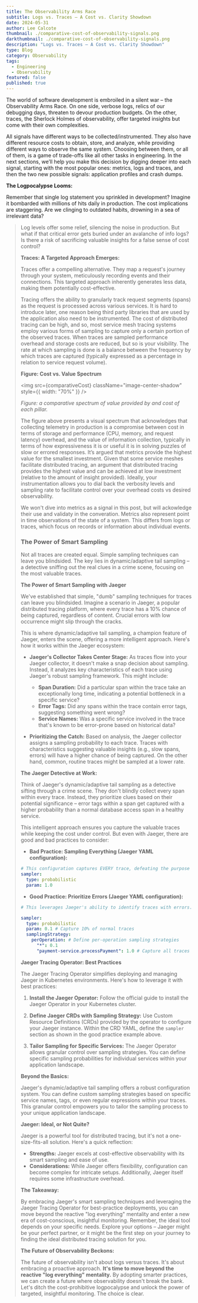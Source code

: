 ```yaml
---
title: The Observability Arms Race
subtitle: Logs vs. Traces – A Cost vs. Clarity Showdown
date: 2024-05-31
author: Lee Calcote
thumbnail: ./comparative-cost-of-observability-signals.png
darkthumbnail: ./comparative-cost-of-observability-signals.png
description: "Logs vs. Traces – A Cost vs. Clarity Showdown"
type: Blog
category: Observability
tags:
  - Engineering
  - Observability
featured: false
published: true
---
```



<BlogWrapper>

The world of software development is embroiled in a silent war – the Observability Arms Race. On one side, verbose logs, relics of our debugging days, threaten to devour production budgets. On the other, traces, the Sherlock Holmes of observability, offer targeted insights but come with their own complexities.

All signals have different ways to be collected/instrumented. They also have different resource costs to obtain, store, and analyze, while providing different ways to observe the same system. Choosing between them, or all of them, is a game of trade-offs like all other tasks in engineering. In the next sections, we’ll help you make this decision by digging deeper into each signal, starting with the most popular ones: metrics, logs and traces, and then the two new possible signals: application profiles and crash dumps.

**The Logpocalypse Looms:**

Remember that single log statement you sprinkled in development? Imagine it bombarded with millions of hits daily in production. The cost implications are staggering. Are we clinging to outdated habits, drowning in a sea of irrelevant data?

<BlockQuote quote="Log levels area a Band-Aid, not a cure." person="Lee Calcote" />

Log levels offer some relief, silencing the noise in production. But what if that critical error gets buried under an avalanche of info logs? Is there a risk of sacrificing valuable insights for a false sense of cost control?

**Traces: A Targeted Approach Emerges:**

Traces offer a compelling alternative. They map a request's journey through your system, meticulously recording events and their connections. This targeted approach inherently generates less data, making them potentially cost-effective.

Tracing offers the ability to granularly track request segments (spans) as the request is processed across various services. It is hard to introduce later, one reason being third party libraries that are used by the application also need to be instrumented. The cost of distributed tracing can be high, and so, most service mesh tracing systems employ various forms of sampling to capture only a certain portion of the observed traces. When traces are sampled performance overhead and storage costs are reduced, but so is your visibility. The rate at which sampling is done is a balance between the frequency by which traces are captured (typically expressed as a percentage in relation to service request volume).

**Figure: Cost vs. Value Spectrum**

<img src={comparativeCost} className="image-center-shadow" style={{ width: "70%" }} />

_Figure: a comparative spectrum of value provided by and cost of each pillar._

The figure above presents a visual spectrum that acknowledges that collecting telemetry in production is a compromise between cost in terms of storage and performance (CPU, memory, and request latency) overhead, and the value of information collection, typically in terms of how expressiveness it is or useful it is in solving puzzles of slow or errored responses.
It’s argued that metrics provide the highest value for the smallest investment. Given that some service meshes facilitate distributed tracing, an argument that distributed tracing provides the highest value and can be achieved at low investment (relative to the amount of insight provided). Ideally, your instrumentation allows you to dial back the verbosity levels and sampling rate to facilitate control over your overhead costs vs desired observability.

We won't dive into metrics as a signal in this post, but will ackowledge their use and validaty in the converation. Metrics also represent point in time observations of the state of a system. This differs from logs or traces, which focus on records or information about individual events.

### The Power of Smart Sampling

Not all traces are created equal. Simple sampling techniques can leave you blindsided. The key lies in dynamic/adaptive tail sampling – a detective sniffing out the real clues in a crime scene, focusing on the most valuable traces.

**The Power of Smart Sampling with Jaeger**

We've established that simple, "dumb" sampling techniques for traces can leave you blindsided. Imagine a scenario in Jaeger, a popular distributed tracing platform, where every trace has a 10% chance of being captured, regardless of content. Crucial errors with low occurrence might slip through the cracks.

This is where dynamic/adaptive tail sampling, a champion feature of Jaeger, enters the scene, offering a more intelligent approach. Here's how it works within the Jaeger ecosystem:

- **Jaeger's Collector Takes Center Stage:** As traces flow into your Jaeger collector, it doesn't make a snap decision about sampling. Instead, it analyzes key characteristics of each trace using Jaeger's robust sampling framework. This might include:

  - **Span Duration:** Did a particular span within the trace take an exceptionally long time, indicating a potential bottleneck in a specific service?
  - **Error Tags:** Did any spans within the trace contain error tags, suggesting something went wrong?
  - **Service Names:** Was a specific service involved in the trace that's known to be error-prone based on historical data?

- **Prioritizing the Catch:** Based on analysis, the Jaeger collector assigns a sampling probability to each trace. Traces with characteristics suggesting valuable insights (e.g., slow spans, errors) will have a higher chance of being captured. On the other hand, common, routine traces might be sampled at a lower rate.

**The Jaeger Detective at Work:**

Think of Jaeger's dynamic/adaptive tail sampling as a detective sifting through a crime scene. They don't blindly collect every span within every trace. Instead, they prioritize clues based on their potential significance – error tags within a span get captured with a higher probability than a normal database access span in a healthy service.

This intelligent approach ensures you capture the valuable traces while keeping the cost under control. But even with Jaeger, there are good and bad practices to consider:

- **Bad Practice: Sampling Everything (Jaeger YAML configuration):**

```yaml
# This configuration captures EVERY trace, defeating the purpose of sampling.
sampler:
  type: probabilistic
  param: 1.0
```

- **Good Practice: Prioritize Errors (Jaeger YAML configuration):**

```yaml
# This leverages Jaeger's ability to identify traces with errors.

sampler:
  type: probabilistic
  param: 0.1 # Capture 10% of normal traces
  samplingStrategy:
    perOperation: # Define per-operation sampling strategies
      "*": 0.1
      "payment-service.processPayment": 1.0 # Capture all traces for payment-service.processPayment
```

**Jaeger Tracing Operator: Best Practices**

The Jaeger Tracing Operator simplifies deploying and managing Jaeger in Kubernetes environments. Here's how to leverage it with best practices:

1.  **Install the Jaeger Operator:** Follow the official guide to install the Jaeger Operator in your Kubernetes cluster.

2.  **Define Jaeger CRDs with Sampling Strategy:** Use Custom Resource Definitions (CRDs) provided by the operator to configure your Jaeger instance. Within the CRD YAML, define the `sampler` section as shown in the good practice example above.

3.  **Tailor Sampling for Specific Services:** The Jaeger Operator allows granular control over sampling strategies. You can define specific sampling probabilities for individual services within your application landscape.

**Beyond the Basics:**

Jaeger's dynamic/adaptive tail sampling offers a robust configuration system. You can define custom sampling strategies based on specific service names, tags, or even regular expressions within your traces. This granular control empowers you to tailor the sampling process to your unique application landscape.

**Jaeger: Ideal, or Not Quite?**

Jaeger is a powerful tool for distributed tracing, but it's not a one-size-fits-all solution. Here's a quick reflection:

- **Strengths:** Jaeger excels at cost-effective observability with its smart sampling and ease of use.
- **Considerations:** While Jaeger offers flexibility, configuration can become complex for intricate setups. Additionally, Jaeger itself requires some infrastructure overhead.

**The Takeaway:**

By embracing Jaeger's smart sampling techniques and leveraging the Jaeger Tracing Operator for best-practice deployments, you can move beyond the reactive "log everything" mentality and enter a new era of cost-conscious, insightful monitoring. Remember, the ideal tool depends on your specific needs. Explore your options – Jaeger might be your perfect partner, or it might be the first step on your journey to finding the ideal distributed tracing solution for you.

**The Future of Observability Beckons:**

The future of observability isn't about logs versus traces. It's about embracing a proactive approach. **It's time to move beyond the reactive "log everything" mentality.** By adopting smarter practices, we can create a future where observability doesn't break the bank. Let's ditch the cost-prohibitive logpocalypse and unlock the power of targeted, insightful monitoring. The choice is clear.

 </BlogWrapper>
